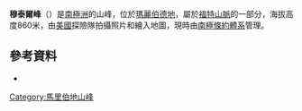 {{coord|76|31|S|146|3|W|display=title}}

'''穆泰爾峰'''（{{lang-en|Mutel Peak}}）是[[南極洲|南極洲]]的山峰，位於[[瑪麗伯德地|瑪麗伯德地]]，屬於[[福特山脈|福特山脈]]的一部分，海拔高度860米，由[[美國|美國]]探險隊拍攝照片和繪入地圖，現時由[[南極條約體系|南極條約體系]]管理。

==參考資料==
*{{usgs-gazetteer}}

{{DEFAULTSORT:Mutel Peak}}
[[Category:馬里伯地山峰|Category:馬里伯地山峰]]


{{MarieByrdLand-geo-stub}}